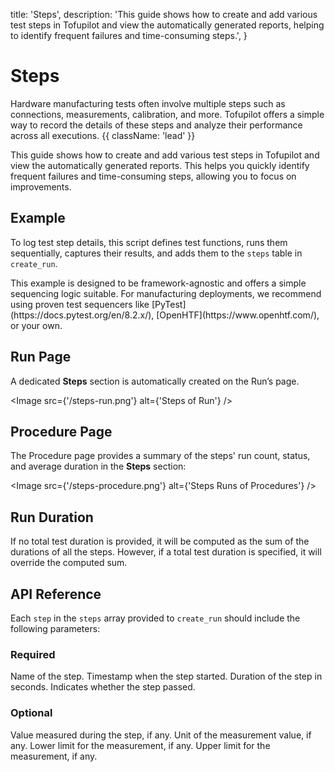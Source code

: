   title: 'Steps',
  description: 'This guide shows how to create and add various test steps in Tofupilot and view the automatically generated reports, helping to identify frequent failures and time-consuming steps.',
}

# Steps

Hardware manufacturing tests often involve multiple steps such as connections, measurements, calibration, and more. Tofupilot offers a simple way to record the details of these steps and analyze their performance across all executions. {{ className: 'lead' }}

This guide shows how to create and add various test steps in Tofupilot and view the automatically generated reports. This helps you quickly identify frequent failures and time-consuming steps, allowing you to focus on improvements.

## Example

To log test step details, this script defines test functions, runs them sequentially, captures their results, and adds them to the `steps` table in `create_run`.

<Note>
  This example is designed to be framework-agnostic and offers a simple
  sequencing logic suitable. For manufacturing deployments, we recommend using
  proven test sequencers like [PyTest](https://docs.pytest.org/en/8.2.x/),
  [OpenHTF](https://www.openhtf.com/), or your own.
</Note>

## Run Page

A dedicated **Steps** section is automatically created on the Run’s page.

<Image src={'/steps-run.png'} alt={'Steps of Run'} />

## Procedure Page

The Procedure page provides a summary of the steps' run count, status, and average duration in the **Steps** section:

<Image src={'/steps-procedure.png'} alt={'Steps Runs of Procedures'} />

## Run Duration

If no total test duration is provided, it will be computed as the sum of the durations of all the steps. However, if a total test duration is specified, it will override the computed sum.

## API Reference

Each `step` in the `steps` array provided to `create_run` should include the following parameters:

### Required

<Properties>
  <Property name="name" type="string">
    Name of the step.
  </Property>
  <Property name="started_at" type="datetime">
    Timestamp when the step started.
  </Property>
  <Property name="duration" type="timedelta">
    Duration of the step in seconds.
  </Property>
  <Property name="step_passed" type="boolean">
    Indicates whether the step passed.
  </Property>
</Properties>

### Optional

<Properties>
  <Property name="measurement_value" type="number or None">
    Value measured during the step, if any.
  </Property>
  <Property name="measurement_unit" type="string or None">
    Unit of the measurement value, if any.
  </Property>
  <Property name="limit_low" type="number or None">
    Lower limit for the measurement, if any.
  </Property>
  <Property name="limit_high" type="number or None">
    Upper limit for the measurement, if any.
  </Property>
</Properties>

